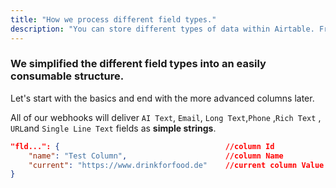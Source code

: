 ```yaml
---
title: "How we process different field types."
description: "You can store different types of data within Airtable. From simple text to files to referencing one or multiple collaborators. This information is stored in different formats within Airtable."
---
```


### We simplified the different field types into an easily consumable structure.

Let's start with the basics and end with the more advanced columns later.

All of our webhooks will deliver `AI Text`, `Email`, `Long Text`,`Phone` ,`Rich Text` , `URL`and `Single Line Text`  fields as **simple strings**.

```json
"fld...": {										//column Id
	"name": "Test Column", 						//column Name
	"current": "https://www.drinkforfood.de" 	//current column Value
}
```